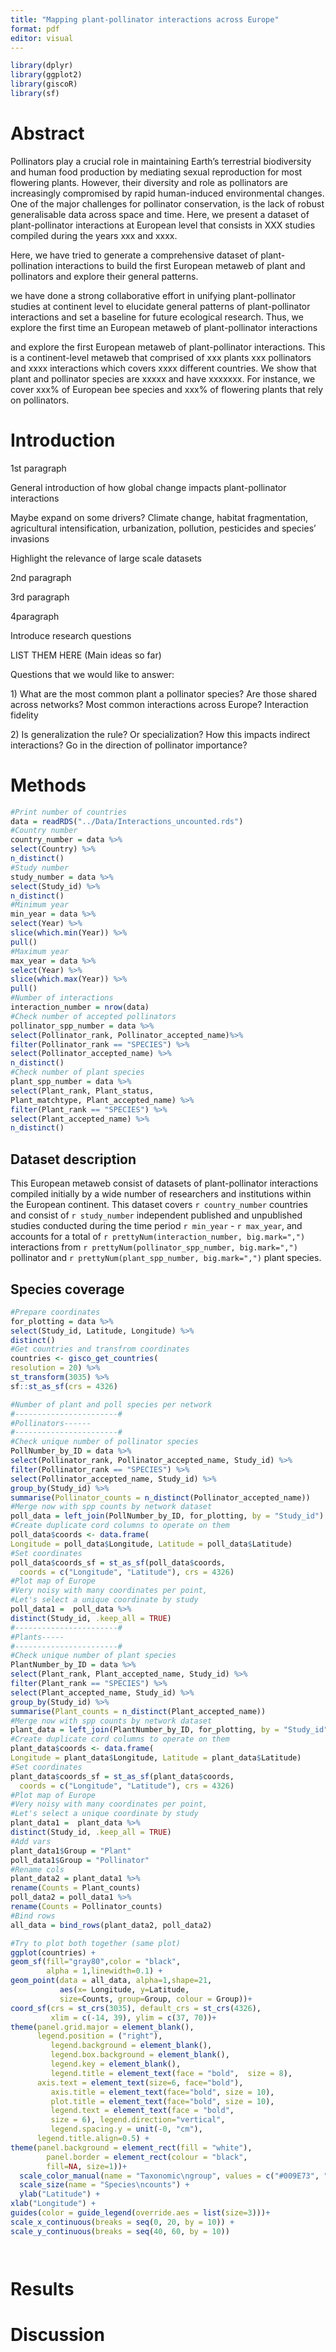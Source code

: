 ```yaml
---
title: "Mapping plant-pollinator interactions across Europe"
format: pdf
editor: visual
---
```


```r
library(dplyr)
library(ggplot2)
library(giscoR)
library(sf)
```
# Abstract

Pollinators play a crucial role in maintaining Earth's terrestrial biodiversity and human food production by mediating sexual reproduction for most flowering plants. However, their diversity and role as pollinators are increasingly compromised by rapid human-induced environmental changes. One of the major challenges for pollinator conservation, is the lack of robust generalisable data across space and time. Here, we present a dataset of plant-pollinator interactions at European level that consists in XXX studies compiled during the years xxx and xxxx.

Here, we have tried to generate a comprehensive dataset of plant-pollination interactions to build the first European metaweb of plant and pollinators and explore their general patterns.

we have done a strong collaborative effort in unifying plant-pollinator studies at continent level to elucidate general patterns of plant-pollinator interactions and set a baseline for future ecological research. Thus, we explore the first time an European metaweb of plant-pollinator interactions

and explore the first European metaweb of plant-pollinator interactions. This is a continent-level metaweb that comprised of xxx plants xxx pollinators and xxxx interactions which covers xxxx different countries. We show that plant and pollinator species are xxxxx and have xxxxxxx. For instance, we cover xxx% of European bee species and xxx% of flowering plants that rely on pollinators.

# Introduction

1st paragraph

General introduction of how global change impacts plant-pollinator interactions

Maybe expand on some drivers? Climate change, habitat fragmentation, agricultural intensification, urbanization, pollution, pesticides and species' invasions

Highlight the relevance of large scale datasets

2nd paragraph

3rd paragraph

4paragraph

Introduce research questions

LIST THEM HERE (Main ideas so far)

Questions that we would like to answer:

1\) What are the most common plant a pollinator species? Are those shared across networks? Most common interactions across Europe? Interaction fidelity

2\) Is generalization the rule? Or specialization? How this impacts indirect interactions? Go in the direction of pollinator importance?

# Methods

```r
#Print number of countries
data = readRDS("../Data/Interactions_uncounted.rds")
#Country number
country_number = data %>% 
select(Country) %>% 
n_distinct()
#Study number
study_number = data %>% 
select(Study_id) %>% 
n_distinct()
#Minimum year
min_year = data %>% 
select(Year) %>% 
slice(which.min(Year)) %>% 
pull()
#Maximum year
max_year = data %>% 
select(Year) %>% 
slice(which.max(Year)) %>% 
pull()
#Number of interactions
interaction_number = nrow(data)
#Check number of accepted pollinators
pollinator_spp_number = data %>% 
select(Pollinator_rank, Pollinator_accepted_name)%>%
filter(Pollinator_rank == "SPECIES") %>% 
select(Pollinator_accepted_name) %>% 
n_distinct()
#Check number of plant species
plant_spp_number = data %>% 
select(Plant_rank, Plant_status, 
Plant_matchtype, Plant_accepted_name) %>% 
filter(Plant_rank == "SPECIES") %>% 
select(Plant_accepted_name) %>% 
n_distinct()


```

## Dataset description

This European metaweb consist of datasets of plant-pollinator interactions compiled initially by a wide number of researchers and institutions within the European continent. This dataset covers `r country_number` countries and consist of `r study_number` independent published and unpublished studies conducted during the time period `r min_year` - `r max_year`, and accounts for a total of `r prettyNum(interaction_number, big.mark=",")` interactions from `r prettyNum(pollinator_spp_number, big.mark=",")` pollinator and `r prettyNum(plant_spp_number, big.mark=",")` plant species.

## Species coverage


```r
#Prepare coordinates
for_plotting = data %>% 
select(Study_id, Latitude, Longitude) %>% 
distinct()
#Get countries and transfrom coordinates
countries <- gisco_get_countries(
resolution = 20) %>%
st_transform(3035) %>% 
sf::st_as_sf(crs = 4326)

#Number of plant and poll species per network
#-----------------------#
#Pollinators------
#-----------------------#
#Check unique number of pollinator species
PollNumber_by_ID = data %>% 
select(Pollinator_rank, Pollinator_accepted_name, Study_id) %>% 
filter(Pollinator_rank == "SPECIES") %>% 
select(Pollinator_accepted_name, Study_id) %>% 
group_by(Study_id) %>% 
summarise(Pollinator_counts = n_distinct(Pollinator_accepted_name))
#Merge now with spp counts by network dataset
poll_data = left_join(PollNumber_by_ID, for_plotting, by = "Study_id")
#Create duplicate cord columns to operate on them
poll_data$coords <- data.frame(
Longitude = poll_data$Longitude, Latitude = poll_data$Latitude)
#Set coordinates
poll_data$coords_sf = st_as_sf(poll_data$coords, 
  coords = c("Longitude", "Latitude"), crs = 4326)
#Plot map of Europe
#Very noisy with many coordinates per point,
#Let's select a unique coordinate by study
poll_data1 =  poll_data %>% 
distinct(Study_id, .keep_all = TRUE)
#-----------------------#
#Plants-----
#-----------------------#
#Check unique number of plant species
PlantNumber_by_ID = data %>% 
select(Plant_rank, Plant_accepted_name, Study_id) %>% 
filter(Plant_rank == "SPECIES") %>% 
select(Plant_accepted_name, Study_id) %>% 
group_by(Study_id) %>% 
summarise(Plant_counts = n_distinct(Plant_accepted_name))
#Merge now with spp counts by network dataset
plant_data = left_join(PlantNumber_by_ID, for_plotting, by = "Study_id")
#Create duplicate cord columns to operate on them
plant_data$coords <- data.frame(
Longitude = plant_data$Longitude, Latitude = plant_data$Latitude)
#Set coordinates
plant_data$coords_sf = st_as_sf(plant_data$coords, 
  coords = c("Longitude", "Latitude"), crs = 4326)
#Plot map of Europe
#Very noisy with many coordinates per point,
#Let's select a unique coordinate by study
plant_data1 =  plant_data %>% 
distinct(Study_id, .keep_all = TRUE)
#Add vars
plant_data1$Group = "Plant"
poll_data1$Group = "Pollinator"
#Rename cols
plant_data2 = plant_data1 %>% 
rename(Counts = Plant_counts)
poll_data2 = poll_data1 %>% 
rename(Counts = Pollinator_counts)
#Bind rows
all_data = bind_rows(plant_data2, poll_data2)

#Try to plot both together (same plot)
ggplot(countries) +
geom_sf(fill="gray80",color = "black", 
        alpha = 1,linewidth=0.1) + 
geom_point(data = all_data, alpha=1,shape=21,
           aes(x= Longitude, y=Latitude,
           size=Counts, group=Group, colour = Group))+  
coord_sf(crs = st_crs(3035), default_crs = st_crs(4326),
         xlim = c(-14, 39), ylim = c(37, 70))+
theme(panel.grid.major = element_blank(), 
      legend.position = ("right"),
         legend.background = element_blank(),
         legend.box.background = element_blank(),
         legend.key = element_blank(), 
         legend.title = element_text(face = "bold",  size = 8),
      axis.text = element_text(size=6, face="bold"),
         axis.title = element_text(face="bold", size = 10),
         plot.title = element_text(face="bold", size = 10),
         legend.text = element_text(face = "bold",
         size = 6), legend.direction="vertical",
         legend.spacing.y = unit(-0, "cm"),
      legend.title.align=0.5) +
theme(panel.background = element_rect(fill = "white"),
        panel.border = element_rect(colour = "black",
        fill=NA, size=1))+
  scale_color_manual(name = "Taxonomic\ngroup", values = c("#009E73", "#D55E00")) +
  scale_size(name = "Species\ncounts") +
  ylab("Latitude") +
xlab("Longitude") +
guides(color = guide_legend(override.aes = list(size=3)))+
scale_x_continuous(breaks = seq(0, 20, by = 10)) +
scale_y_continuous(breaks = seq(40, 60, by = 10)) 




```
# Results

# Discussion
